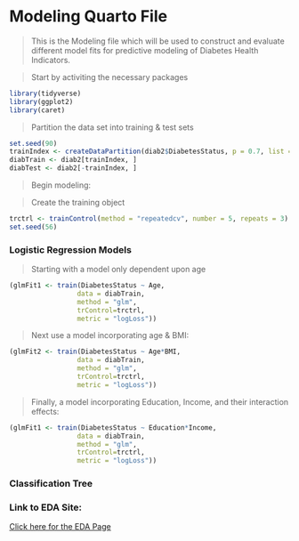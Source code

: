 # Modeling Quarto File

> This is the Modeling file which will be used to construct and evaluate different model fits for predictive modeling of Diabetes Health Indicators.

> Start by activiting the necessary packages

```r
library(tidyverse)
library(ggplot2)
library(caret)
```

> Partition the data set into training & test sets

```r
set.seed(90)
trainIndex <- createDataPartition(diab2$DiabetesStatus, p = 0.7, list = FALSE)
diabTrain <- diab2[trainIndex, ]
diabTest <- diab2[-trainIndex, ]
```

> Begin modeling:

> Create the training object

```r
trctrl <- trainControl(method = "repeatedcv", number = 5, repeats = 3)
set.seed(56)
```

### Logistic Regression Models

> Starting with a model only dependent upon age

```r
(glmFit1 <- train(DiabetesStatus ~ Age,
                 data = diabTrain,
                 method = "glm",
                 trControl=trctrl,
                 metric = "logLoss"))
```

> Next use a model incorporating age & BMI:

```r
(glmFit2 <- train(DiabetesStatus ~ Age*BMI,
                 data = diabTrain,
                 method = "glm",
                 trControl=trctrl,
                 metric = "logLoss"))
```

> Finally, a model incorporating Education, Income, and their interaction effects:

```r
(glmFit1 <- train(DiabetesStatus ~ Education*Income,
                 data = diabTrain,
                 method = "glm",
                 trControl=trctrl,
                 metric = "logLoss"))
```

### Classification Tree



### Link to EDA Site:

[Click here for the EDA Page](EDA.html)